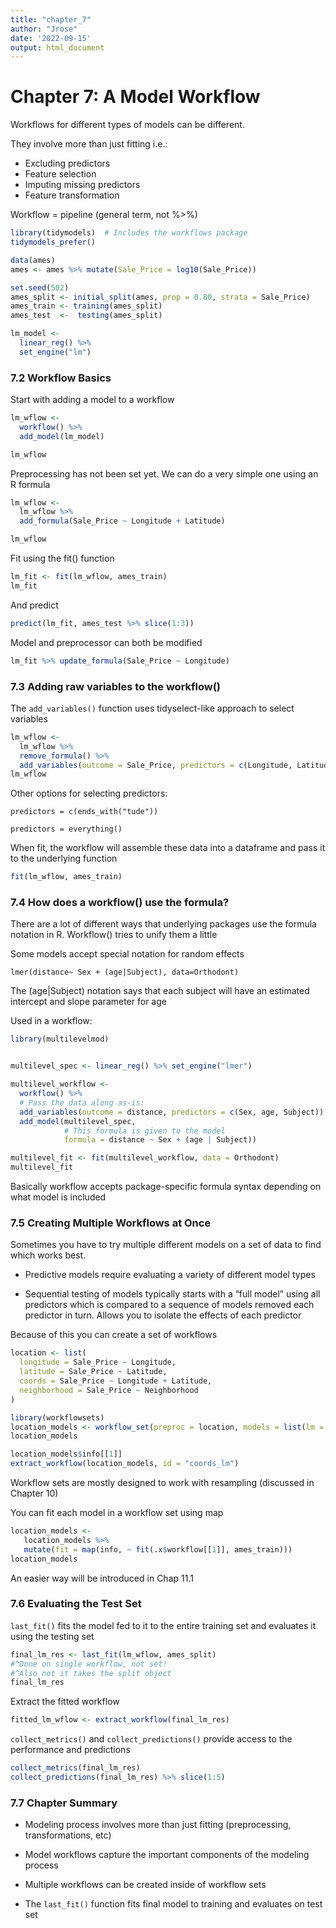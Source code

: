 ```yaml
---
title: "chapter_7"
author: "Jrose"
date: '2022-09-15'
output: html_document
---
```


# Chapter 7: A Model Workflow

Workflows for different types of models can be different.

They involve more than just fitting i.e.:

-   Excluding predictors
-   Feature selection
-   Imputing missing predictors
-   Feature transformation

Workflow = pipeline (general term, not %\>%)

```r
library(tidymodels)  # Includes the workflows package
tidymodels_prefer()

data(ames)
ames <- ames %>% mutate(Sale_Price = log10(Sale_Price))

set.seed(502)
ames_split <- initial_split(ames, prop = 0.80, strata = Sale_Price)
ames_train <- training(ames_split)
ames_test  <-  testing(ames_split)

lm_model <- 
  linear_reg() %>% 
  set_engine("lm")
```

### 7.2 Workflow Basics

Start with adding a model to a workflow

```r
lm_wflow <- 
  workflow() %>% 
  add_model(lm_model)

lm_wflow
```

Preprocessing has not been set yet. We can do a very simple one using an R formula

```r
lm_wflow <- 
  lm_wflow %>% 
  add_formula(Sale_Price ~ Longitude + Latitude)

lm_wflow
```

Fit using the fit() function

```r
lm_fit <- fit(lm_wflow, ames_train)
lm_fit
```

And predict

```r
predict(lm_fit, ames_test %>% slice(1:3))
```

Model and preprocessor can both be modified

```r
lm_fit %>% update_formula(Sale_Price ~ Longitude)
```

### 7.3 Adding raw variables to the workflow()

The `add_variables()` function uses tidyselect-like approach to select variables

```r
lm_wflow <- 
  lm_wflow %>% 
  remove_formula() %>% 
  add_variables(outcome = Sale_Price, predictors = c(Longitude, Latitude))
lm_wflow
```

Other options for selecting predictors:

`predictors = c(ends_with("tude"))`

`predictors = everything()`

When fit, the workflow will assemble these data into a dataframe and pass it to the underlying function

```r
fit(lm_wflow, ames_train)
```

### 7.4 How does a workflow() use the formula?

There are a lot of different ways that underlying packages use the formula notation in R. Workflow() tries to unify them a little

Some models accept special notation for random effects

`lmer(distance~ Sex + (age|Subject), data=Orthodont)`

The (age\|Subject) notation says that each subject will have an estimated intercept and slope parameter for age

Used in a workflow:

```r
library(multilevelmod)


multilevel_spec <- linear_reg() %>% set_engine("lmer")

multilevel_workflow <- 
  workflow() %>% 
  # Pass the data along as-is: 
  add_variables(outcome = distance, predictors = c(Sex, age, Subject)) %>% 
  add_model(multilevel_spec, 
            # This formula is given to the model
            formula = distance ~ Sex + (age | Subject))

multilevel_fit <- fit(multilevel_workflow, data = Orthodont)
multilevel_fit
```

Basically workflow accepts package-specific formula syntax depending on what model is included

### 7.5 Creating Multiple Workflows at Once

Sometimes you have to try multiple different models on a set of data to find which works best.

-   Predictive models require evaluating a variety of different model types

-   Sequential testing of models typically starts with a "full model" using all predictors which is compared to a sequence of models removed each predictor in turn. Allows you to isolate the effects of each predictor

Because of this you can create a set of workflows

```r
location <- list(
  longitude = Sale_Price ~ Longitude,
  latitude = Sale_Price ~ Latitude,
  coords = Sale_Price ~ Longitude + Latitude,
  neighborhood = Sale_Price ~ Neighborhood
)

library(workflowsets)
location_models <- workflow_set(preproc = location, models = list(lm = lm_model))
location_models
```

```r
location_models$info[[1]]
extract_workflow(location_models, id = "coords_lm")
```

Workflow sets are mostly designed to work with resampling (discussed in Chapter 10)

You can fit each model in a workflow set using map

```r
location_models <-
   location_models %>%
   mutate(fit = map(info, ~ fit(.x$workflow[[1]], ames_train)))
location_models
```

An easier way will be introduced in Chap 11.1

### 7.6 Evaluating the Test Set

`last_fit()` fits the model fed to it to the entire training set and evaluates it using the testing set

```r
final_lm_res <- last_fit(lm_wflow, ames_split)
#^Done on single workflow, not set!
#^Also not it takes the split object
final_lm_res
```

Extract the fitted workflow

```r
fitted_lm_wflow <- extract_workflow(final_lm_res)
```

`collect_metrics()` and `collect_predictions()` provide access to the performance and predictions

```r
collect_metrics(final_lm_res)
collect_predictions(final_lm_res) %>% slice(1:5)
```

### 7.7 Chapter Summary

-   Modeling process involves more than just fitting (preprocessing, transformations, etc)

-   Model workflows capture the important components of the modeling process

-   Multiple workflows can be created inside of workflow sets

-   The `last_fit()` function fits final model to training and evaluates on test set
